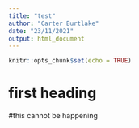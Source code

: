 ```yaml
---
title: "test"
author: "Carter Burtlake"
date: "23/11/2021"
output: html_document
---
```


```r
knitr::opts_chunk$set(echo = TRUE)
```

# first heading
#this cannot be happening

